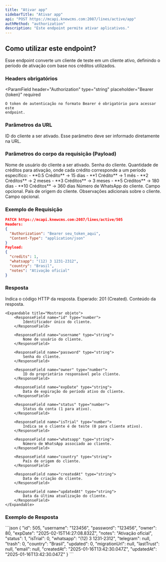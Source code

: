 ```yaml
---
title: "Ativar app"
sidebarTitle: "Ativar app"
api: "POST https://mcapi.knewcms.com:2087/lines/active/app"
authMethod: "authorization"
description: "Este endpoint permite ativar aplicativos."
---
```


## Como utilizar este endpoint?

Esse endpoint converte um cliente de teste em um cliente ativo, definindo o período de ativação com base nos créditos utilizados.

### Headers obrigatórios

<ParamField
    header="Authorization"
    type="string"
    placeholder="Bearer {token}"
    required
>
    O token de autenticação no formato Bearer é obrigatório para acessar este
    endpoint.
</ParamField>

### Parâmetros da URL

<ParamField path="id" type="string" placeholder="505" required>
    ID do cliente a ser ativado. Esse parâmetro deve ser informado diretamente na
    URL.
</ParamField>

### Parâmetros do corpo da requisição (Payload)

<ParamField body="username" type="string" placeholder="123456" required>
    Nome de usuário do cliente a ser ativado.
</ParamField>

<ParamField body="password" type="string" placeholder="123456" required>
    Senha do cliente.
</ParamField>

<ParamField body="credits" type="number" placeholder="1" required>
    Quantidade de créditos para ativação, onde cada crédito corresponde a um
    período específico: - **0.5 Crédito** → 15 dias - **1 Crédito** → 1 mês - **2
    Créditos** → 2 meses - **3 Créditos** → 3 meses - **5 Créditos** → 180 dias -
    **10 Créditos** → 360 dias
</ParamField>

<ParamField body="whatsapp" type="string" placeholder="(12) 3 1231-2312">
    Número de WhatsApp do cliente. Campo opcional.
</ParamField>

<ParamField body="country" type="string" placeholder="Brasil" required>
    País de origem do cliente.
</ParamField>

<ParamField body="notes" type="string" placeholder="Observações">
    Observações adicionais sobre o cliente. Campo opcional.
</ParamField>

### Exemplo de Requisição

```json
PATCH https://mcapi.knewcms.com:2087/lines/active/505
Headers:
{
  "Authorization": "Bearer seu_token_aqui",
  "Content-Type": "application/json"
}
Payload:
{
  "credits": 1,
  "whatsapp": "(12) 3 1231-2312",
  "country": "Brasil",
  "notes": "Ativação oficial"
}
```

### Resposta

<ResponseField name="status" type="number">
    Indica o código HTTP da resposta. Esperado: 201 (Created).
</ResponseField>

<ResponseField name="response" type="object">
    Conteúdo da resposta.

    <Expandable title="Mostrar objeto">
        <ResponseField name="id" type="number">
            Identificador único do cliente.
        </ResponseField>

        <ResponseField name="username" type="string">
            Nome de usuário do cliente.
        </ResponseField>

        <ResponseField name="password" type="string">
            Senha do cliente.
        </ResponseField>

        <ResponseField name="owner" type="number">
            ID do proprietário responsável pelo cliente.
        </ResponseField>

        <ResponseField name="expDate" type="string">
            Data de expiração do período ativo do cliente.
        </ResponseField>

        <ResponseField name="status" type="number">
            Status da conta (1 para ativo).
        </ResponseField>

        <ResponseField name="isTrial" type="number">
            Indica se o cliente é de teste (0 para cliente ativo).
        </ResponseField>

        <ResponseField name="whatsapp" type="string">
            Número de WhatsApp associado ao cliente.
        </ResponseField>

        <ResponseField name="country" type="string">
            País de origem do cliente.
        </ResponseField>

        <ResponseField name="createdAt" type="string">
            Data de criação do cliente.
        </ResponseField>

        <ResponseField name="updatedAt" type="string">
            Data da última atualização do cliente.
        </ResponseField>
    </Expandable>
</ResponseField>

### Exemplo de Resposta

<ResponseExample>
    ```json
    {
        "id": 505,
        "username": "123456",
        "password": "123456",
        "owner": 80,
        "expDate": "2025-02-15T14:27:08.832Z",
        "notes": "Ativação oficial",
        "status": 1,
        "isTrial": 0,
        "whatsapp": "(12) 3 1231-2312",
        "telegram": null,
        "trash": 0,
        "country": "Brasil",
        "updated": 0,
        "migrationUrl": null,
        "lastTrust": null,
        "email": null,
        "createdAt": "2025-01-16T13:42:30.047Z",
        "updatedAt": "2025-01-16T13:42:30.047Z"
    }
    ```
</ResponseExample>
